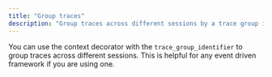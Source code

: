 ```yaml
---
title: "Group traces"
description: "Group traces across different sessions by a trace group id."
---
```


You can use the context decorator with the `trace_group_identifier` to group traces across different sessions.
This is helpful for any event driven framework if you are using one.